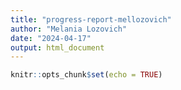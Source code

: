 ---
title: "progress-report-mellozovich"
author: "Melania Lozovich"
date: "2024-04-17"
output: html_document
---

```{r setup, include=FALSE}
knitr::opts_chunk$set(echo = TRUE)
```

